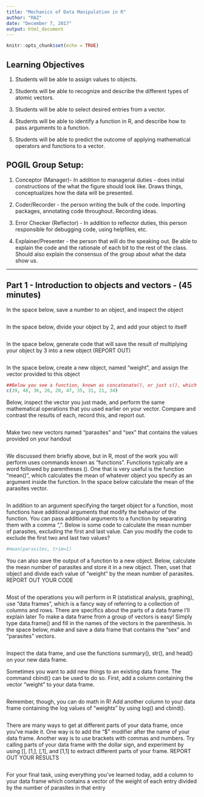 ```yaml
---
title: "Mechanics of Data Manipulation in R"
author: "RAZ"
date: "December 7, 2017"
output: html_document
---
```


```r
knitr::opts_chunk$set(echo = TRUE)
```
## Learning Objectives

1. Students will be able to assign values to objects.

2. Students will be able to recognize and describe the different types of atomic vectors.

3. Students will be able to select desired entries from a vector.

4. Students will be able to identify a function in R, and describe how to pass arguments to a function.

5. Students will be able to predict the outcome of applying mathematical operators and functions to a vector.


## POGIL Group Setup:
1. Conceptor (Manager)- In addition to managerial duties - does initial constructions of the what the figure should look like. Draws things, conceptualizes how the data will be presented. 

2. Coder/Recorder - the person writing the bulk of the code. Importing packages, annotating code throughout. Recording ideas.

3. Error Checker (Reflector) - In addition to reflector duties, this person responsible for debugging code, using helpfiles, etc. 

4. Explainer/Presenter - the person that will do the speaking out. Be able to explain the code and the rationale of each bit to the rest of the class. Should also explain the consensus of the group about what the data show us.

***
## Part 1 - Introduction to objects and vectors - (45 minutes)


In the space below, save a number to an object, and inspect the object
```r

```

In the space below, divide your object by 2, and add your object to itself
```r

```

In the space below, generate code that will save the result of multiplying your object by 3 into a new object (REPORT OUT)

```r

```

In the space below, create a new object, named "weight", and assign the vector provided to this object
```r
##Below you see a function, known as concatenate(), or just c(), which takes all of the numbers and puts them into a "vector", which is essentially a "line" of numbers
c(39, 48, 36, 26, 20, 47, 35, 31, 21, 34)
```

Below, inspect the vector you just made, and perform the same mathematical operations that you used earlier on your vector. Compare and contrast the results of each, record this, and report out. 
```r

```

Make two new vectors named "parasites" and "sex" that contains the values provided on your handout
```r

```

We discussed them briefly above, but in R, most of the work you will perform uses commands known as "functions". Functions typically are a word followed by parentheses (). One that is very useful is the function "mean()", which calculates the mean of whatever object you specify as an argument inside the function. In the space below calculate the mean of the parasites vector.
```r

```

In addition to an argument specifying the target object for a function, most functions have additional arguments that modify the behavior of the function. You can pass additional arguments to a function by separating them with a comma ",". Below is some code to calculate the mean number of parasites, excluding the first and last value. Can you modify the code to exclude the first two and last two values?

```r
#mean(parasites, trim=1)
```

You can also save the output of a function to a new object. Below, calculate the mean number of parasites and store it in a new object. Then, uset that object and divide each value of "weight" by the mean number of parasites. REPORT OUT YOUR CODE
 
```r

```

Most of the operations you will perform in R (statistical analysis, graphing), use "data frames", which is a fancy way of referring to a collection of columns and rows. There are specifics about the parts of a data frame I'll explain later
To make a data frame from a group of vectors is easy! Simply type data.frame() and fill in the names of the vectors in the parenthesis. In the space below, make and save a data frame that contains the "sex" and "parasites" vectors.
```r

```

Inspect the data frame, and use the functions summary(), str(), and head() on your new data frame.


Sometimes you want to add new things to an existing data frame. The command cbind() can be used to do so. First, add a column containing the vector "weight" to your data frame.
```r

```

Remember, though, you can do math in R! Add another column to your data frame containing the log values of "weights" by using log() and cbind(). 
```r

```

There are many ways to get at different parts of your data frame, once you've made it. One way is to add the "$" modifier after the name of your data frame. Another way is to use brackets with commas and numbers. Try calling parts of your data frame with the dollar sign, and experiment by using [], [1,], [,1], and [1,1] to extract different parts of your frame. REPORT OUT YOUR RESULTS
```r

```

For your final task, using everything you've learned today, add a column to your data frame which contains a vector of the weight of each entry divided by the number of parasites in that entry

```r

```

